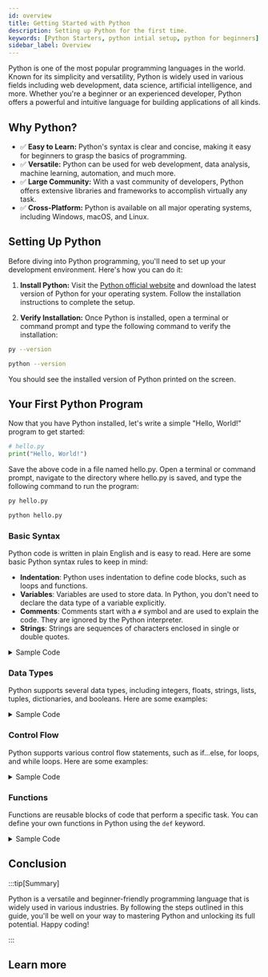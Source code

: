 ```yaml
---
id: overview
title: Getting Started with Python
description: Setting up Python for the first time.
keywords: [Python Starters, python intial setup, python for beginners]
sidebar_label: Overview
---
```





Python is one of the most popular programming languages in the world. Known for its simplicity and versatility, Python is widely used in various fields including web development, data science, artificial intelligence, and more. Whether you're a beginner or an experienced developer, Python offers a powerful and intuitive language for building applications of all kinds.

## Why Python?

- ✅ **Easy to Learn:** Python's syntax is clear and concise, making it easy for beginners to grasp the basics of programming.
- ✅ **Versatile:** Python can be used for web development, data analysis, machine learning, automation, and much more.
- ✅ **Large Community:** With a vast community of developers, Python offers extensive libraries and frameworks to accomplish virtually any task.
- ✅ **Cross-Platform:** Python is available on all major operating systems, including Windows, macOS, and Linux.

## Setting Up Python

Before diving into Python programming, you'll need to set up your development environment. Here's how you can do it:

1. **Install Python:** Visit the [Python official website](https://www.python.org/downloads/) and download the latest version of Python for your operating system. Follow the installation instructions to complete the setup.

2. **Verify Installation:** Once Python is installed, open a terminal or command prompt and type the following command to verify the installation:

<Tabs groupId="operating-systems">
  <TabItem value="win" label="Windows">
   
   ```bash
   py --version
   ```
  
  </TabItem>
  <TabItem value="unix" label="Unix">
  
  ```bash
  python --version
  ```
  
  </TabItem>
</Tabs>

You should see the installed version of Python printed on the screen.

## Your First Python Program


Now that you have Python installed, let's write a simple "Hello, World!" program to get started:

```py
# hello.py
print("Hello, World!")
```

Save the above code in a file named hello.py. Open a terminal or command prompt, navigate to the directory where hello.py is saved, and type the following command to run the program:

<Tabs groupId="operating-systems">
  <TabItem value="win" label="Windows">

  ```py
  py hello.py
  ```

  </TabItem>
  <TabItem value="unix" label="Unix">
  

```py
python hello.py
```
  
  </TabItem>
</Tabs>


### Basic Syntax

Python code is written in plain English and is easy to read. Here are some basic Python syntax rules to keep in mind:

- **Indentation**: Python uses indentation to define code blocks, such as loops and functions.
- **Variables**: Variables are used to store data. In Python, you don't need to declare the data type of a variable explicitly.
- **Comments**: Comments start with a `#` symbol and are used to explain the code. They are ignored by the Python interpreter.
- **Strings**: Strings are sequences of characters enclosed in single or double quotes.

<details>
<summary>Sample Code</summary>

```py
# This is a comment
name = "John"  # This is also a comment
print("Hello, " + name)  # This prints "Hello, John"
```

</details>



### Data Types

Python supports several data types, including integers, floats, strings, lists, tuples, dictionaries, and booleans. Here are some examples:

<details>
<summary>Sample Code</summary>


```py
# Integers
x = 10

# Floats
y = 3.14

# Strings
name = "Alice"

# Lists
numbers = [1, 2, 3, 4, 5]

# Tuples
point = (3, 5)

# Dictionaries
person = {"name": "Bob", "age": 30}

# Booleans
is_student = True
```

</details>


### Control Flow

Python supports various control flow statements, such as if...else, for loops, and while loops. Here are some examples:

<details>
<summary>Sample Code</summary>



```py
# if...else statement
age = 20
if age >= 18:
    print("You are an adult.")
else:
    print("You are a minor.")

# for loop
numbers = [1, 2, 3, 4, 5]
for number in numbers:
    print(number)

# while loop
count = 0
while count < 5:
    print(count)
    count += 1
```

</details>


### Functions

Functions are reusable blocks of code that perform a specific task. You can define your own functions in Python using the `def` keyword.

<details>
<summary>Sample Code</summary>

```py
# Define a function
def greet(name):
    print("Hello, " + name)

# Call the function
greet("Alice")  # This prints "Hello, Alice"
```


</details>

## Conclusion

:::tip[Summary]

Python is a versatile and beginner-friendly programming language that is widely used in various industries. By following the steps outlined in this guide, you'll be well on your way to mastering Python and unlocking its full potential. Happy coding!

:::

## Learn more



<DocCardList />

